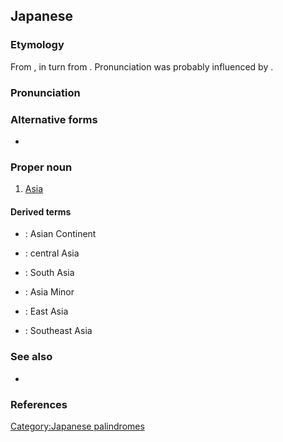 ==Japanese==
{{DEFAULTSORT:あじあ}}
{{wikipedia|lang=ja}}
{{wikipedia|Asia}}

===Etymology===
From {{bor|ja|zh|亞細亞}}, in turn from {{der|ja|la|Asia}}. Pronunciation was probably influenced by {{der|ja|nl|Azië}}.

===Pronunciation===
{{ja-pron|acc=1|acc_ref=NHK,SMK5}}

===Alternative forms===
* {{l/ja|亜細亜}}

===Proper noun===
{{ja-pos|proper}}

# [[Asia]]

====Derived terms====
{{der-top}}
* {{ja-r|アジア大陸|^アジア たいりく}}: Asian Continent
* {{ja-r|中%央 アジア|ちゅう%おう ^アジア}}: central Asia
* {{ja-r|南アジア|^みなみ ^アジア}}: South Asia
* {{ja-r|小アジア|^しょう ^アジア}}: Asia Minor
* {{ja-r|東アジア|^ひがし ^アジア}}: East Asia
* {{ja-r|東%南アジア|^とう%なん ^アジア}}: Southeast Asia
{{der-bottom}}

===See also===
* {{ja-r|東%洋|とう%よう}}

===References===
<references/>

{{topics|ja|Asia|Continents}}

[[Category:Japanese palindromes]]